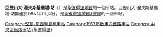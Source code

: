 {{unreferenced|time=2016-05-06T01:45:30+00:00}}
{{Infobox station
| name          = 亞歷山大·涅夫斯基廣場I站<br />{{lang|ru|Пло́щадь Алекса́ндра Не́вского-1}}
| type          = {{STPETERSBURGMETRO type}}
| style         =
| image         = Metro SPB Line3 Ploshchad Alexandra Nevskogo 1.jpg
| image_size    =
| image_caption = 車站大廳
| address       = [[中央區_(聖彼得堡)|中央區]]
| borough       = [[聖彼得堡|聖彼得堡]]
| country       = [[俄羅斯|俄羅斯]]
| coordinates   = {{coord|59.924369|N|30.384989|E|display=title,inline}} 
| line          = {{STPETERSBURGMETRO-line3}}
| other         =
| structure     = 地下
| platform      = 1個[[島式月台|島式月台]]
| depth         = ≈{{Unit length|m|54}}
| levels        = 1層
| tracks        = 2條
| parking       =
| bicycle       =
| baggage_check =
| opened        = 1967年11月3日
| closed        =
| rebuilt       =
| electrified   =
| ADA           =
| code          =
| owned         = [[聖彼得堡地鐵|聖彼得堡地鐵]]
| zone          =
| smartcardname =
| smartcardstatus =
| former        =
| passengers    =
| pass_year     =
| pass_percent  =
| pass_system   =
| mpassengers   =
| services      =
| map_locator   =
}}
'''亞歷山大·涅夫斯基廣場I站'''（{{lang-rus|Пло́щадь Алекса́ндра Не́вского-1|Ploshchad Aleksandra Nevskogo-1}}）是[[聖彼得堡地鐵|聖彼得堡地鐵]]的一個車站。亞歷山大·涅夫斯基廣場I站開通於1967年11月3日，是[[聖彼得堡地鐵3號線|聖彼得堡地鐵3號線]]的一個車站。

{{commons cat|Ploshchad Alexandra Nevskogo 1}}
{{涅瓦－瓦西利島線}}
[[Category:涅瓦-瓦西利島線車站|Category:涅瓦-瓦西利島線車站]]
[[Category:1967年啟用的鐵路車站|Category:1967年啟用的鐵路車站]]
[[Category:中央區鐵路車站_(聖彼得堡)|Category:中央區鐵路車站 (聖彼得堡)]]